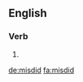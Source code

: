 ==English==

===Verb===
{{head|en|verb form}}

# {{en-simple past of|misdo}}

[[de:misdid]]
[[fa:misdid]]